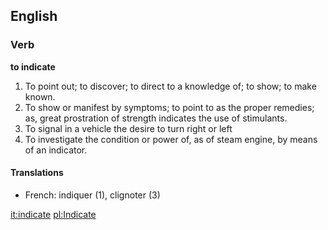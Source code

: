 ==English==

===Verb===

'''to indicate'''

#To point out; to discover; to direct to a knowledge of; to show; to make known.
#To show or manifest by symptoms; to point to as the proper remedies; as, great prostration of strength indicates the use of stimulants.
#To signal in a vehicle the desire to turn right or left
#To investigate the condition or power of, as of steam engine, by means of an indicator.

====Translations====
*French: indiquer (1), clignoter (3)

[[it:indicate]]
[[pl:Indicate]]